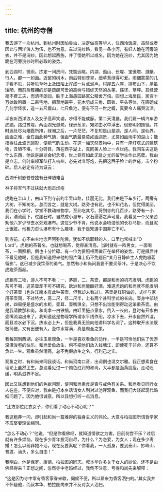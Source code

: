 ```yaml
---
---
---
```

title: 杭州的寺僧
---




我去游了一次杭州。到杭州时因怕臭虫，决定做高等华人，住西泠饭店，虽然或者因此与西洋浪人为伍，也不为意。车过浣纱路，看见一条小河，有妇人跪在河旁浣衣，并不是浣纱。因此想起西施，并了悟她所以成名，因为她在浣纱，尤其因为她跪在河旁浣纱时所必取的姿势。

到西湖时，微雨。拣定一间房间，凭窗远眺，内湖、孤山、长堤、宝傲塔、游艇、行人，都一一如画。近窗的树木，雨后特别苍翠，细草茸绿得可爱。雨细蒙蒙的几乎看不见，只听见草叶上及田陌上浑成一片点滴声。村屋五六座，排布山下，屋虽矮陋，而前后簇拥的却是疏朗可爱的高树与错综天然的丛芜、蹊径、草坪。其经营毫不费工夫，而清华朗润，胜于上海愚园路寓公精舍万倍。回想上海居民，家资十万始敢购置一二亩宅地，把草地碾平，花木剪成三角、圆锥、平头等体，花圃砌成几何学怪状，造一五尺假山，七尺鱼池，便有不可一世之概，真要令人痛哭流涕。

半夜听西洋浪人及女子高声笑谑，吵得不能成寐。第二天清晨，我们雇一辆汽车游虎跑。路过苏堤，两面湖光潋滟，绿洲葱翠，宛如由水中浮出，倒影明如照镜。其时远处尽为烟霞所掩，绿洲之后，一片茫茫，不复知是山是湖，是人间，是仙界。画画之难，全在画此种气韵，但画气韵最易莫如画湖景，尤莫如画雨中的湖山；能攫得住此波光回影，便能气韵生动。在这一幅天然景物中，只有一座灯塔式的建筑物，丑陋不堪，十分碍目，落在西子湖上，真同美人脸上一点烂疮。我问车夫这是什么东西，他说是展览会纪念塔，世上竟有如此无耻之尤的留学生作此恶孽。我由是立志，何时率领军队打入杭州，必先对准野炮，先把这西子脸上的烂疮，击个粉碎。后人必定有诗为证云：

西湖千树影苍苍独有丑碑陋难当

林子将军气不过扶就大炮击烂疮

虎跑在半山上，由山下到寺前的半里山路，佳丽无比。我们由是下车步行。两旁有大树，不知树名，总而言之，就是大树。路旁也有花，也不知花名，但觉得美丽。我们在小学时，学堂不教动植物学，至此吃其亏。将到寺的几百步，路旁有一小涧，湍流而下，过崖石时，自然成小瀑布，水石潺潺之声可爱。我看见一个父亲苦劝他六岁少爷去水旁观瀑布。这位少爷不肯，他说水会喷湿他的长衫马褂，而且泥土很脏。他极力否认瀑布有什么趣味，我于是知道中国非亡不可。

到寺前，心不由主地念声阿弥陀佛，犹如不信耶稣的人，口里也常喊出“O Lord”。虎跑的茶著名，也就想喝茶，觉得甚清高。当时就有一阵男女，一面喝茶，一面照相，倒也十分忙碌。有一位为要照相面做正在举杯的姿势。可是摄后并不看见他喝，但是我知道将来他的照片簿上仍不免题日“某月日静庐主人虎跑啜茗留影”。这已减少我饮茶的勇气。忽然有小和尚问我要不要买茶叶。于是决心不饮虎跑茶而起。

虎跑有二物，游人不可不看：一、茅厕，二、茶壶，都是和尚的机巧发明。虎跑的茶可不喝，这茶壶却不可不研究。欧洲和尚能酿好酒，难道虎跑的和尚就不能发明个好茶壶（也许江南本有此种茶壶，但我却未看过）。茶壶是红铜做的，式样与家用茶壶同，不过特大，高二尺，径二尺半，上有两个甚科学式的长囱。壶身中部烧炭，四周便是盛水的水柜。壶耳、壶嘴俱全，只想不出谁能倒得动这笨重茶壶。由是我请教那和尚，和尚拿一白铁锅，由缸里挹点泉水，倒入一长囱，登时有开水由壶嘴流溢出来了。我知道这是物理学所谓水平线作用，凉水下去，开水自然外溢，而且凉水必下沉，热水必上升，但是我真无脸向他讲科学名词了。这种取开水法既极简便，又有出便有入，壶中水常满，真是周全之策。

我每回到西湖，必往玉泉观鱼，一半是喜欢看鱼的动作，一半是可怜他们失了优游深潭浚壑的快乐。和尚爱鱼放生，何不把他们放入钱塘江，即使死于非命，还算不负此一生。观鱼虽然清高，总不免假放生之名，行利己之实。

观鱼之时，有和尚来同我谈话。和尚河南口音，出词倒也温文尔雅。我正想素食在理论上虽然卫生，总没看见过一个颜色红润的和尚，大半都是面黄肌瘦，走动迟缓，明系滋养不足。

因此又联想到他们的色欲问题，便问和尚素食是否与戒色有关系。和尚看见同行女人在座，不便应对，我由是打本乡话请女人到对过池畔观鱼，而我们大谈起现代婚姻问题了。因为他很诚意，所以我想打听一点消息。

“比方那位红衣女子，你们看了动心不动心呢？”

我这粗莽一问，却引起和尚一篇难得的独身主义的伟论。大意与柏拉图所谓哲学家不应娶妻理论相同。

“怎么不动心？”他说，“但是你看佛经，就知道情欲之为害。目前何尝不乐？过后就有许多烦恼。现在多少青年投河自尽，为什么？为恋爱，为女人；现在多少离婚！怎么以前非她不活，现在反要离呢？你看我，一人孤身，要到泰山、妙峰山、普渡、汕头，多么自由！”

我明白，他是保罗、康德、柏拉图的同志。叔本华许多关于女人的妙论，还不是由佛经得来？正想之间，忽然寺中老妈经过，我倒不注意，亏得和尚先来解释：

“这是因为寺中常有香客家眷来歇，伺候不便，所以雇来为香客洒扫的。”其实我并不怀疑他，而叔本华、柏拉图向来并不反对女人洒扫。